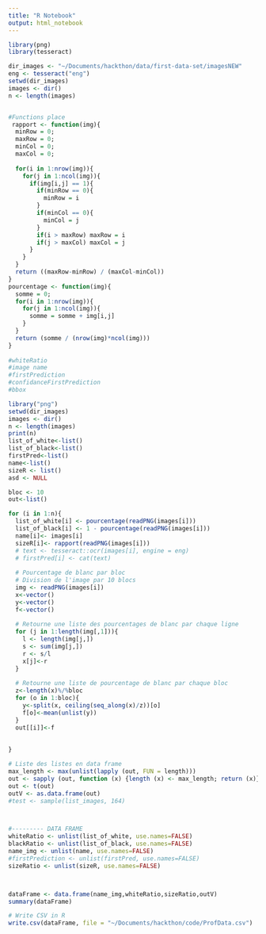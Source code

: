 ```yaml
---
title: "R Notebook"
output: html_notebook
---
```


```r
library(png)
library(tesseract)

dir_images <- "~/Documents/hackthon/data/first-data-set/imagesNEW"
eng <- tesseract("eng")
setwd(dir_images)
images <- dir()
n <- length(images)


#Functions place
 rapport <- function(img){
  minRow = 0;
  maxRow = 0;
  minCol = 0;
  maxCol = 0;
  
  for(i in 1:nrow(img)){
    for(j in 1:ncol(img)){
      if(img[i,j] == 1){
        if(minRow == 0){
          minRow = i
        }
        if(minCol == 0){
          minCol = j
        }
        if(i > maxRow) maxRow = i
        if(j > maxCol) maxCol = j
      }
    }
  }
  return ((maxRow-minRow) / (maxCol-minCol))
} 
pourcentage <- function(img){
  somme = 0;
  for(i in 1:nrow(img)){
    for(j in 1:ncol(img)){
      somme = somme + img[i,j]
    }
  }
  return (somme / (nrow(img)*ncol(img)))
} 
 
#whiteRatio
#image name
#firstPrediction
#confidanceFirstPrediction
#bbox

library("png")
setwd(dir_images)
images <- dir()
n <- length(images)
print(n)
list_of_white<-list()
list_of_black<-list()
firstPred<-list()
name<-list()
sizeR <- list()
asd <- NULL

bloc <- 10
out<-list()

for (i in 1:n){
  list_of_white[i] <- pourcentage(readPNG(images[i]))
  list_of_black[i] <- 1 - pourcentage(readPNG(images[i]))
  name[i]<- images[i] 
  sizeR[i]<- rapport(readPNG(images[i]))
  # text <- tesseract::ocr(images[i], engine = eng)
  # firstPred[i] <- cat(text)
  
  # Pourcentage de blanc par bloc
  # Division de l'image par 10 blocs
  img <- readPNG(images[i])
  x<-vector()
  y<-vector()
  f<-vector()
  
  # Retourne une liste des pourcentages de blanc par chaque ligne
  for (j in 1:length(img[,1])){
    l <- length(img[j,])
    s <- sum(img[j,])
    r <- s/l
    x[j]<-r
  }
  
  # Retourne une liste de pourcentage de blanc par chaque bloc
  z<-length(x)%/%bloc
  for (o in 1:bloc){
    y<-split(x, ceiling(seq_along(x)/z))[o]
    f[o]<-mean(unlist(y))
  }
  out[[i]]<-f
  
  
}

# Liste des listes en data frame
max_length <- max(unlist(lapply (out, FUN = length)))
out <- sapply (out, function (x) {length (x) <- max_length; return (x)})
out <- t(out)
outV <- as.data.frame(out)
#test <- sample(list_images, 164) 



#--------- DATA FRAME
whiteRatio <- unlist(list_of_white, use.names=FALSE)
blackRatio <- unlist(list_of_black, use.names=FALSE)
name_img <- unlist(name, use.names=FALSE)
#firstPrediction <- unlist(firstPred, use.names=FALSE)
sizeRatio <- unlist(sizeR, use.names=FALSE)



dataFrame <- data.frame(name_img,whiteRatio,sizeRatio,outV)
summary(dataFrame)

# Write CSV in R
write.csv(dataFrame, file = "~/Documents/hackthon/code/ProfData.csv")

```


